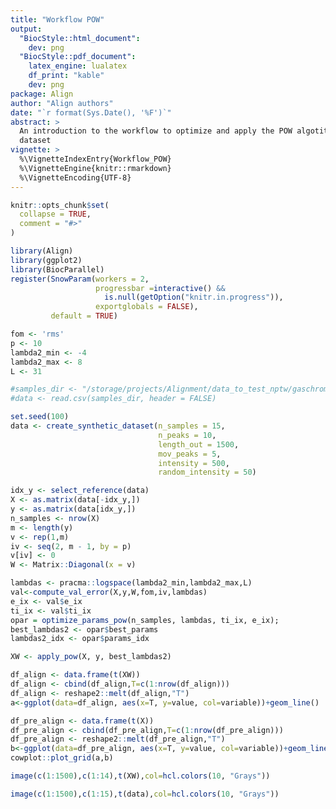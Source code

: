 ```yaml
---
title: "Workflow POW"
output:
  "BiocStyle::html_document":
    dev: png
  "BiocStyle::pdf_document":
    latex_engine: lualatex
    df_print: "kable"
    dev: png
package: Align
author: "Align authors"
date: "`r format(Sys.Date(), '%F')`"
abstract: >
  An introduction to the workflow to optimize and apply the POW algotithm to a
  dataset
vignette: >
  %\VignetteIndexEntry{Workflow_POW}
  %\VignetteEngine{knitr::rmarkdown}
  %\VignetteEncoding{UTF-8}
---
```

```r
knitr::opts_chunk$set(
  collapse = TRUE,
  comment = "#>"
)
```

```r
library(Align)
library(ggplot2)
library(BiocParallel)
register(SnowParam(workers = 2, 
                   progressbar =interactive() && 
                     is.null(getOption("knitr.in.progress")), 
                   exportglobals = FALSE), 
         default = TRUE)
```

```r
fom <- 'rms'
p <- 10
lambda2_min <- -4
lambda2_max <- 8
L <- 31
```

```r
#samples_dir <- "/storage/projects/Alignment/data_to_test_nptw/gaschrom/data_gaschrom.csv"
#data <- read.csv(samples_dir, header = FALSE)
```

```r
set.seed(100)
data <- create_synthetic_dataset(n_samples = 15,
                                 n_peaks = 10,
                                 length_out = 1500,
                                 mov_peaks = 5,
                                 intensity = 500,
                                 random_intensity = 50)
```

```r
idx_y <- select_reference(data)
X <- as.matrix(data[-idx_y,])
y <- as.matrix(data[idx_y,])
n_samples <- nrow(X)
m <- length(y)
v <- rep(1,m)
iv <- seq(2, m - 1, by = p)
v[iv] <- 0
W <- Matrix::Diagonal(x = v)
```

```r
lambdas <- pracma::logspace(lambda2_min,lambda2_max,L)
val<-compute_val_error(X,y,W,fom,iv,lambdas)
e_ix <- val$e_ix
ti_ix <- val$ti_ix
opar = optimize_params_pow(n_samples, lambdas, ti_ix, e_ix);
best_lambdas2 <- opar$best_params
lambdas2_idx <- opar$params_idx
```

```r
XW <- apply_pow(X, y, best_lambdas2)
```

```r
df_align <- data.frame(t(XW))
df_align <- cbind(df_align,T=c(1:nrow(df_align)))
df_align <- reshape2::melt(df_align,"T")
a<-ggplot(data=df_align, aes(x=T, y=value, col=variable))+geom_line()

df_pre_align <- data.frame(t(X))
df_pre_align <- cbind(df_pre_align,T=c(1:nrow(df_pre_align)))
df_pre_align <- reshape2::melt(df_pre_align,"T")
b<-ggplot(data=df_pre_align, aes(x=T, y=value, col=variable))+geom_line()
cowplot::plot_grid(a,b)
```

```r
image(c(1:1500),c(1:14),t(XW),col=hcl.colors(10, "Grays"))
```

```r
image(c(1:1500),c(1:15),t(data),col=hcl.colors(10, "Grays"))
```



